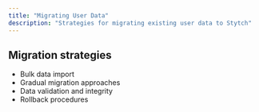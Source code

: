 ```yaml
---
title: "Migrating User Data"
description: "Strategies for migrating existing user data to Stytch"
---
```



## Migration strategies

- Bulk data import
- Gradual migration approaches
- Data validation and integrity
- Rollback procedures

